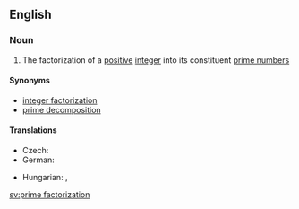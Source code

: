 ==English==
{{wikipedia|Integer factorization}}

===Noun===
{{en-noun|head=[[prime]] [[factorization]]}}

# {{context|mathematics}} The factorization of a [[positive]] [[integer]] into its constituent [[prime number]]s

====Synonyms====
* [[integer factorization]]
* [[prime decomposition]] {{qualifier|rare}}

====Translations====
{{trans-top|factorization of a positive integer}}
* Czech: {{t-|cs|prvočíselný rozklad|m}}
* German: {{t+|de|Primfaktorzerlegung|f}}
{{trans-mid}}
* Hungarian: {{t-|hu|prímfaktorizáció}}, {{t-|hu|prímfelbontás}}
{{trans-bottom}}

[[sv:prime factorization]]